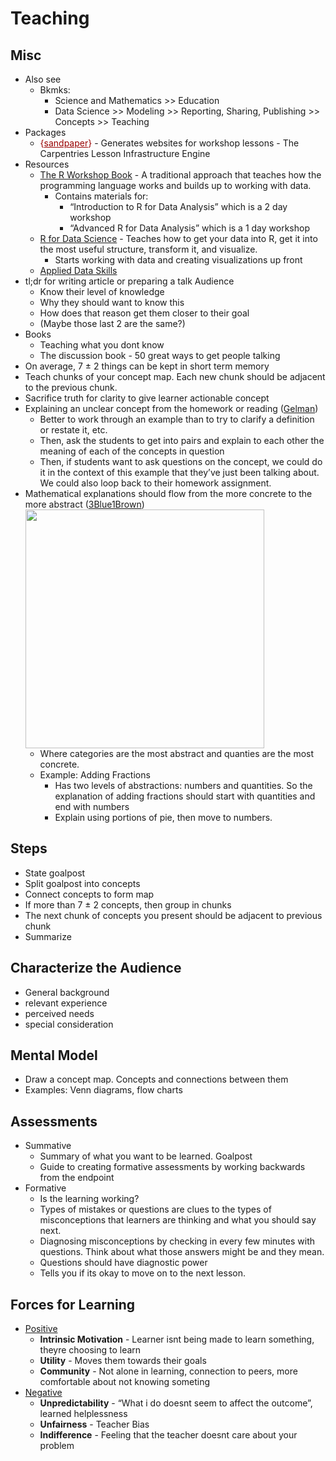 # Teaching {#sec-teach .unnumbered}

## Misc {#sec-teach-misc .unnumbered}

-   Also see
    -   Bkmks:
        -   Science and Mathematics \>\> Education
        -   Data Science \>\> Modeling \>\> Reporting, Sharing, Publishing \>\> Concepts \>\> Teaching
-   Packages
    -   [{]{style="color: #990000"}[sandpaper](https://carpentries.github.io/sandpaper/){style="color: #990000"}[}]{style="color: #990000"} - Generates websites for workshop lessons - The Carpentries Lesson Infrastructure Engine
-   Resources
    -   [The R Workshop Book](https://www.r-workshop.org/) - A traditional approach that teaches how the programming language works and builds up to working with data.
        -   Contains materials for:
            -   “Introduction to R for Data Analysis” which is a 2 day workshop
            -   “Advanced R for Data Analysis” which is a 1 day workshop
    -   [R for Data Science](https://r4ds.hadley.nz/) - Teaches how to get your data into R, get it into the most useful structure, transform it, and visualize.
        -   Starts working with data and creating visualizations up front
    -   [Applied Data Skills](https://psyteachr.github.io/ads-v3/)
-   tl;dr for writing article or preparing a talk Audience
    -   Know their level of knowledge
    -   Why they should want to know this
    -   How does that reason get them closer to their goal
    -   (Maybe those last 2 are the same?)
-   Books
    -   Teaching what you dont know
    -   The discussion book - 50 great ways to get people talking
-   On average, 7 $\pm$ 2 things can be kept in short term memory
-   Teach chunks of your concept map. Each new chunk should be adjacent to the previous chunk.
-   Sacrifice truth for clarity to give learner actionable concept
-   Explaining an unclear concept from the homework or reading ([Gelman](https://statmodeling.stat.columbia.edu/2023/09/26/how-to-teach-certain-tricky-things-such-as-the-difference-between-standard-deviation-and-standard-error/))
    -   Better to work through an example than to try to clarify a definition or restate it, etc.
    -   Then, ask the students to get into pairs and explain to each other the meaning of each of the concepts in question
    -   Then, if students want to ask questions on the concept, we could do it in the context of this example that they've just been talking about. We could also loop back to their homework assignment.
-   Mathematical explanations should flow from the more concrete to the more abstract ([3Blue1Brown](https://www.youtube.com/watch?v=ojjzXyQCzso&t=500s))\
    ![](_resources/Teaching.resources/blues-abstraction-1.png){.lightbox width="382"}
    -   Where categories are the most abstract and quanties are the most concrete.
    -   [Example]{.ribbon-highlight}: Adding Fractions
        -   Has two levels of abstractions: numbers and quantities. So the explanation of adding fractions should start with quantities and end with numbers
        -   Explain using portions of pie, then move to numbers.

## Steps {#sec-teach-steps .unnumbered}

-   State goalpost
-   Split goalpost into concepts
-   Connect concepts to form map
-   If more than 7 $\pm$ 2 concepts, then group in chunks
-   The next chunk of concepts you present should be adjacent to previous chunk
-   Summarize

## Characterize the Audience {#sec-teach-chtaud .unnumbered}

-   General background
-   relevant experience
-   perceived needs
-   special consideration

## Mental Model {#sec-teach-mentmod .unnumbered}

-   Draw a concept map. Concepts and connections between them
-   Examples: Venn diagrams, flow charts

## Assessments {#sec-teach-ass .unnumbered}

-   Summative
    -   Summary of what you want to be learned. Goalpost
    -   Guide to creating formative assessments by working backwards from the endpoint
-   Formative
    -   Is the learning working? 
    -   Types of mistakes or questions are clues to the types of misconceptions that learners are thinking and what you should say next.
    -   Diagnosing misconceptions by checking in every few minutes with questions. Think about what those answers might be and they mean.
    -   Questions should have diagnostic power
    -   Tells you if its okay to move on to the next lesson.

## Forces for Learning {#sec-teach-forces .unnumbered}

-   [Positive]{.underline}
    -   **Intrinsic Motivation** - Learner isnt being made to learn something, theyre choosing to learn
    -   **Utility** - Moves them towards their goals
    -   **Community** - Not alone in learning, connection to peers, more comfortable about not knowing someting
-   [Negative]{.underline}
    -   **Unpredictability** - "What i do doesnt seem to affect the outcome", learned helplessness
    -   **Unfairness** - Teacher Bias
    -   **Indifference** - Feeling that the teacher doesnt care about your problem
